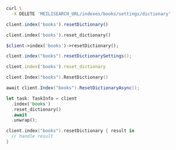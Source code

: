 <CodeGroup>

```bash cURL
curl \
  -X DELETE 'MEILISEARCH_URL/indexes/books/settings/dictionary'
```


```javascript JS
client.index('books').resetDictionary()
```


```python Python
client.index('books').reset_dictionary()
```


```php PHP
$client->index('books')->resetDictionary();
```


```java Java
client.index("books").resetDictionarySettings();
```


```ruby Ruby
client.index('books').reset_dictionary
```


```go Go
client.Index("books").ResetDictionary()
```


```csharp C#
await client.Index("books").ResetDictionaryAsync();
```


```rust Rust
let task: TaskInfo = client
  .index('books')
  .reset_dictionary()
  .await
  .unwrap();
```


```swift Swift
client.index("books").resetDictionary { result in
  // handle result
}
```

</CodeGroup>